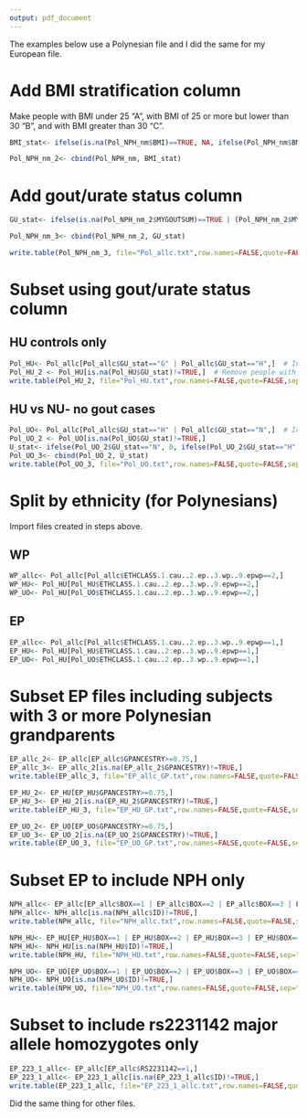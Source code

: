 ```yaml
---
output: pdf_document
---
```

The examples below use a Polynesian file and I did the same for my European file.

# Add BMI stratification column
Make people with BMI under 25 "A", with BMI of 25 or more but lower than 30 "B", and with BMI greater than 30 "C".
```R
BMI_stat<- ifelse(is.na(Pol_NPH_nm$BMI)==TRUE, NA, ifelse(Pol_NPH_nm$BMI<25, "A", ifelse(Pol_NPH_nm$BMI>=25 & Pol_NPH_nm$BMI <30, "B", "C")))

Pol_NPH_nm_2<- cbind(Pol_NPH_nm, BMI_stat)
```

# Add gout/urate status column
```R
GU_stat<- ifelse(is.na(Pol_NPH_nm_2$MYGOUTSUM)==TRUE | (Pol_NPH_nm_2$MYGOUTSUM==1 & is.na(Pol_NPH_nm_2$URATE1MONTH)==TRUE), "NA", ifelse(Pol_NPH_nm_2$MYGOUTSUM==2, "G", ifelse(Pol_NPH_nm_2$MYGOUTSUM==1 & Pol_NPH_nm_2$URATE1MONTH<= 0.41, "N", "H")))

Pol_NPH_nm_3<- cbind(Pol_NPH_nm_2, GU_stat)

write.table(Pol_NPH_nm_3, file="Pol_allc.txt",row.names=FALSE,quote=FALSE,sep="\t",na="NA")  # Includes all controls.
```

# Subset using gout/urate status column
## HU controls only
```R
Pol_HU<- Pol_allc[Pol_allc$GU_stat=="G" | Pol_allc$GU_stat=="H",]  # Include gout cases and hyperuricemic controls only.
Pol_HU_2 <- Pol_HU[is.na(Pol_HU$GU_stat)!=TRUE,]  # Remove people with no GU stat info.
write.table(Pol_HU_2, file="Pol_HU.txt",row.names=FALSE,quote=FALSE,sep="\t",na="NA")
```

## HU vs NU- no gout cases
```R
Pol_UO<- Pol_allc[Pol_allc$GU_stat=="H" | Pol_allc$GU_stat=="N",]  # Include controls only.
Pol_UO_2 <- Pol_UO[is.na(Pol_UO$GU_stat)!=TRUE,]
U_stat<- ifelse(Pol_UO_2$GU_stat=="N", 0, ifelse(Pol_UO_2$GU_stat=="H", 1, NA))  # Make case-control column (hyperuricemic controls vs normouricemic controls).
Pol_UO_3<- cbind(Pol_UO_2, U_stat)
write.table(Pol_UO_3, file="Pol_UO.txt",row.names=FALSE,quote=FALSE,sep="\t",na="NA")
```


# Split by ethnicity (for Polynesians)
Import files created in steps above.

## WP
```R
WP_allc<- Pol_allc[Pol_allc$ETHCLASS.1.cau..2.ep..3.wp..9.epwp==2,]
WP_HU<- Pol_HU[Pol_HU$ETHCLASS.1.cau..2.ep..3.wp..9.epwp==2,]
WP_UO<- Pol_HU[Pol_UO$ETHCLASS.1.cau..2.ep..3.wp..9.epwp==2,]
```

## EP
```R
EP_allc<- Pol_allc[Pol_allc$ETHCLASS.1.cau..2.ep..3.wp..9.epwp==1,]
EP_HU<- Pol_HU[Pol_HU$ETHCLASS.1.cau..2.ep..3.wp..9.epwp==1,]
EP_UO<- Pol_HU[Pol_UO$ETHCLASS.1.cau..2.ep..3.wp..9.epwp==1,]
```


# Subset EP files including subjects with 3 or more Polynesian grandparents
```R
EP_allc_2<- EP_allc[EP_allc$GPANCESTRY>=0.75,]
EP_allc_3<- EP_allc_2[is.na(EP_allc_2$GPANCESTRY)!=TRUE,]
write.table(EP_allc_3, file="EP_allc_GP.txt",row.names=FALSE,quote=FALSE,sep="\t",na="NA")

EP_HU_2<- EP_HU[EP_HU$GPANCESTRY>=0.75,]
EP_HU_3<- EP_HU_2[is.na(EP_HU_2$GPANCESTRY)!=TRUE,]
write.table(EP_HU_3, file="EP_HU_GP.txt",row.names=FALSE,quote=FALSE,sep="\t",na="NA")

EP_UO_2<- EP_UO[EP_UO$GPANCESTRY>=0.75,]
EP_UO_3<- EP_UO_2[is.na(EP_UO_2$GPANCESTRY)!=TRUE,]
write.table(EP_UO_3, file="EP_UO_GP.txt",row.names=FALSE,quote=FALSE,sep="\t",na="NA")
```

# Subset EP to include NPH only
```R
NPH_allc<- EP_allc[EP_allc$BOX==1 | EP_allc$BOX==2 | EP_allc$BOX==3 | EP_allc$BOX==4 | EP_allc$BOX==5 | EP_allc$BOX==6 | EP_allc$BOX==7,]
NPH_allc<- NPH_allc[is.na(NPH_allc$ID)!=TRUE,]
write.table(NPH_allc, file="NPH_allc.txt",row.names=FALSE,quote=FALSE,sep="\t",na="NA")

NPH_HU<- EP_HU[EP_HU$BOX==1 | EP_HU$BOX==2 | EP_HU$BOX==3 | EP_HU$BOX==4 | EP_HU$BOX==5 | EP_HU$BOX==6 | EP_HU$BOX==7,]
NPH_HU<- NPH_HU[is.na(NPH_HU$ID)!=TRUE,]
write.table(NPH_HU, file="NPH_HU.txt",row.names=FALSE,quote=FALSE,sep="\t",na="NA")

NPH_UO<- EP_UO[EP_UO$BOX==1 | EP_UO$BOX==2 | EP_UO$BOX==3 | EP_UO$BOX==4 | EP_UO$BOX==5 | EP_UO$BOX==6 | EP_UO$BOX==7,]
NPH_UO<- NPH_UO[is.na(NPH_UO$ID)!=TRUE,]
write.table(NPH_UO, file="NPH_UO.txt",row.names=FALSE,quote=FALSE,sep="\t",na="NA")
```

# Subset to include rs2231142 major allele homozygotes only
```R
EP_223_1_allc<- EP_allc[EP_allc$RS2231142==1,]
EP_223_1_allc<- EP_223_1_allc[is.na(EP_223_1_allc$ID)!=TRUE,]
write.table(EP_223_1_allc, file="EP_223_1_allc.txt",row.names=FALSE,quote=FALSE,sep="\t",na="NA")
```
Did the same thing for other files.
